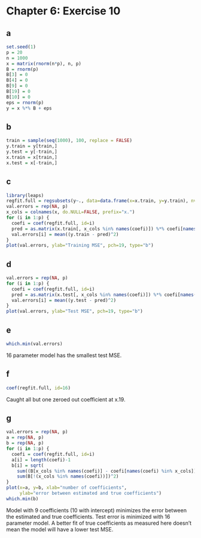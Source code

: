 Chapter 6: Exercise 10 
======================

## a
```r
set.seed(1)
p = 20
n = 1000
x = matrix(rnorm(n*p), n, p)
B = rnorm(p)
B[3] = 0
B[4] = 0
B[9] = 0
B[19] = 0
B[10] = 0
eps = rnorm(p)
y = x %*% B + eps
```

## b
```r
train = sample(seq(1000), 100, replace = FALSE)
y.train = y[train,]
y.test = y[-train,]
x.train = x[train,]
x.test = x[-train,]
```

## c
```r
library(leaps)
regfit.full = regsubsets(y~., data=data.frame(x=x.train, y=y.train), nvmax=p)
val.errors = rep(NA, p)
x_cols = colnames(x, do.NULL=FALSE, prefix="x.")
for (i in 1:p) {
  coefi = coef(regfit.full, id=i)
  pred = as.matrix(x.train[, x_cols %in% names(coefi)]) %*% coefi[names(coefi) %in% x_cols]
  val.errors[i] = mean((y.train - pred)^2)
}
plot(val.errors, ylab="Training MSE", pch=19, type="b")
```

## d
```r
val.errors = rep(NA, p)
for (i in 1:p) {
  coefi = coef(regfit.full, id=i)
  pred = as.matrix(x.test[, x_cols %in% names(coefi)]) %*% coefi[names(coefi) %in% x_cols]
  val.errors[i] = mean((y.test - pred)^2)
}
plot(val.errors, ylab="Test MSE", pch=19, type="b")
```

## e
```r
which.min(val.errors)
```
16 parameter model has the smallest test MSE.

## f
```r
coef(regfit.full, id=16)
```
Caught all but one zeroed out coefficient at x.19.

## g
```r
val.errors = rep(NA, p)
a = rep(NA, p)
b = rep(NA, p)
for (i in 1:p) {
  coefi = coef(regfit.full, id=i)
  a[i] = length(coefi)-1
  b[i] = sqrt(
    sum((B[x_cols %in% names(coefi)] - coefi[names(coefi) %in% x_cols])^2) +
    sum(B[!(x_cols %in% names(coefi))])^2)
}
plot(x=a, y=b, xlab="number of coefficients",
     ylab="error between estimated and true coefficients")
which.min(b)
```
Model with 9 coefficients (10 with intercept) minimizes the error between the 
estimated and true coefficients. Test error is minimized with 16 parameter model.
A better fit of true coefficients as measured here doesn't mean the model will have
a lower test MSE.
